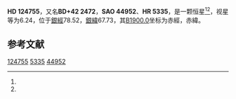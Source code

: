 {{Starbox begin
| name = HD 124755
}}
{{Starbox observe
| epoch = [[J2000.0|J2000.0]]
| constell = {{星座名待查}}<ref name=SIMBAD>{{cite web
 | url=http://simbad.u-strasbg.fr/simbad/sim-id?Ident=HR+5335
 | title =Pulsating variable Star
 | publisher=Centre de Données astronomiques de Strasbourg
 | work=SIMBAD
 | accessdate=2012-07-13}}</ref><ref name=DATA>{{cite web
 | url=http://vizier.u-strasbg.fr/viz-bin/VizieR-5?-out.add=.&-source=5050&-corr=PK=HR&-out.max=9999&HR=5335
 | title=VizieR Detailed Page
 | accessdate=2012-07-13
 | archive-date=2016-03-04
 | archive-url=https://web.archive.org/web/20160304221354/http://vizier.u-strasbg.fr/viz-bin/VizieR-5?-out.add=.&-source=5050&-corr=PK=HR&-out.max=9999&HR=5335
 | dead-url=no
 }}</ref>
| 星官 = 
| ra = {{RA|14|14|23.5}}<ref name=SIMBAD /><ref name=DATA />
| dec = {{DEC|+41|31|8}}<ref name=SIMBAD /><ref name=DATA />
| appmag_v = 6.24<ref name=SIMBAD /><ref name=DATA />
}}
{{Starbox character
| class = gK3<ref name=SIMBAD /><ref name=DATA />
| b-v = 1.04<ref name=SIMBAD /><ref name=DATA />
| u-b = <ref name=SIMBAD /><ref name=DATA />
| r-i = <ref name=SIMBAD /><ref name=DATA />
| variable = 
}}
{{Starbox astrometry
| radial_v = 
| prop_mo_ra = -10
| parallax = 0.03
| p_error = 
}}
{{Starbox catalog
| names =BD+42 2472，[[SAO星表|SAO]] 44952，[[HD星表|HD]] 124755，[[HR星表|HR]] 5335}}
{{Starbox reference |Simbad=HR+5335}}
{{Starbox end}}

'''HD 124755'''，又名'''BD+42 2472'''，'''SAO 44952'''、'''HR 5335'''，是一颗恒星<ref name=SIMBAD /><ref name=DATA />，视星等为6.24，位于[[銀道座標系|銀經]]78.52，[[銀道座標系|銀緯]]67.73，其[[B1900.0|B1900.0]]坐标为赤經{{RA|14|10|21.5}}，赤緯{{DEC|+41|67.73|17}}。

== 参考文献 ==
{{reflist}}

{{star-stub}}

[[Category:HD和HDE天體|124755]]
[[Category:HR天體|5335]]
[[Category:SAO天體|44952]]